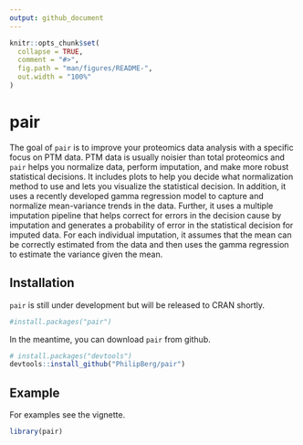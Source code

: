 ```yaml
---
output: github_document
---
```


<!-- README.md is generated from README.Rmd. Please edit that file -->

```r
knitr::opts_chunk$set(
  collapse = TRUE,
  comment = "#>",
  fig.path = "man/figures/README-",
  out.width = "100%"
)
```

# pair

<!-- badges: start -->
<!-- badges: end -->

The goal of `pair` is to improve your proteomics data analysis with a specific focus on PTM data.
PTM data is usually noisier than total proteomics and `pair` helps you normalize data, perform imputation, and make more robust statistical decisions. It includes plots to help you decide what normalization method to use and lets you visualize the statistical decision. In addition, it uses a recently developed gamma regression model to capture and normalize mean-variance trends in the data. Further, it uses a multiple imputation pipeline that helps correct for errors in the decision cause by imputation and generates a probability of error in the statistical decision for imputed data.
For each individual imputation, it assumes that the mean can be correctly estimated from the data and then uses the gamma regression to estimate the variance given the mean.

## Installation

`pair` is still under development but will be released to CRAN shortly.

``` r
#install.packages("pair")
```

In the meantime, you can download `pair` from github.

``` r
# install.packages("devtools")
devtools::install_github("PhilipBerg/pair")
```
## Example
For examples see the vignette.
``` r
library(pair)

```
